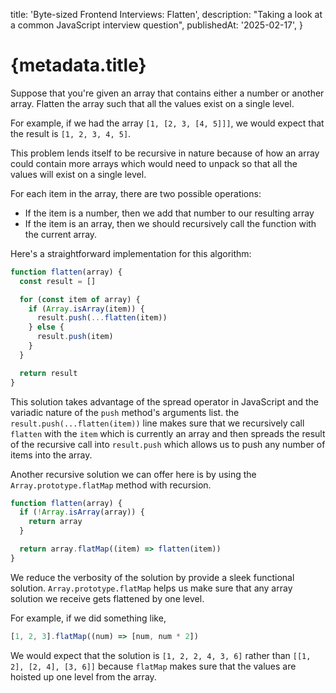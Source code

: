   title: 'Byte-sized Frontend Interviews: Flatten',
  description: "Taking a look at a common JavaScript interview question",
  publishedAt: '2025-02-17',
}

# {metadata.title}

Suppose that you're given an array that contains either a number or another array. Flatten the array such that all the
values exist on a single level.

For example, if we had the array `[1, [2, 3, [4, 5]]]`, we would expect that the result is `[1, 2, 3, 4, 5]`.

This problem lends itself to be recursive in nature because of how an array could contain more arrays which would
need to unpack so that all the values will exist on a single level.

For each item in the array, there are two possible operations:

- If the item is a number, then we add that number to our resulting array
- If the item is an array, then we should recursively call the function with the current array.

Here's a straightforward implementation for this algorithm:

```javascript
function flatten(array) {
  const result = []

  for (const item of array) {
    if (Array.isArray(item)) {
      result.push(...flatten(item))
    } else {
      result.push(item)
    }
  }

  return result
}
```

This solution takes advantage of the spread operator in JavaScript and the variadic nature of the `push` method's arguments list.
the `result.push(...flatten(item))` line makes sure that we recursively call `flatten` with the `item` which is currently an array
and then spreads the result of the recursive call into `result.push` which allows us to push any number of items into the
array.

Another recursive solution we can offer here is by using the `Array.prototype.flatMap` method with recursion.

```javascript
function flatten(array) {
  if (!Array.isArray(array)) {
    return array
  }

  return array.flatMap((item) => flatten(item)) 
}
```

We reduce the verbosity of the solution by provide a sleek functional solution.
`Array.prototype.flatMap` helps us make sure that any array solution we receive gets flattened by one level.

For example, if we did something like,

```javascript
[1, 2, 3].flatMap((num) => [num, num * 2])
```

We would expect that the solution is `[1, 2, 2, 4, 3, 6]` rather than `[[1, 2], [2, 4], [3, 6]]`
because `flatMap` makes sure that the values are hoisted up one level from the array.

